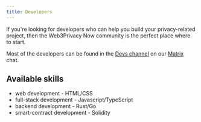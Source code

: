 ```yaml
---
title: Developers
---
```



If you're looking for developers who can help you build your privacy-related project, then the Web3Privacy Now community is the perfect place where to start.

Most of the developers can be found in the [Devs channel](https://matrix.to/#/%23w3p-devs:gwei.cz) on our [Matrix](/governance/communication/) chat.

<LinkCard title="💬 Devs channel on Matrix" href="https://matrix.to/#/%23w3p-devs:gwei.cz" />

## Available skills

* web development - HTML/CSS
* full-stack development - Javascript/TypeScript
* backend development - Rust/Go
* smart-contract development - Solidity
